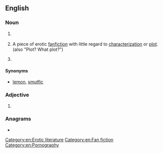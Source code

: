 ==English==

===Noun===
{{en-noun|~}}

# {{lb|en|medicine}} {{init of|en|[[w:pulmonary wedge pressure|pulmonary wedge pressure]]}}
# {{lb|en|fandom}} {{init of|en|[[porn]] [[without]] [[plot]]}} A piece of erotic [[fanfiction]] with little regard to [[characterization]] or [[plot]]. (also "Plot? What plot?")
# {{lb|en|computing|uncountable}} {{abbr of|en|[[password]] [[protection]]}}

====Synonyms====
* {{sense|erotic fanfiction}} [[lemon]], [[smutfic]]

===Adjective===
{{en-adj|-}}

# {{lb|en|computing}} {{abbreviation of|en|[[password]]-[[protected]]}}

===Anagrams===
* {{anagrams|en|a=ppw|PPW}}

[[Category:en:Erotic literature]]
[[Category:en:Fan fiction]]
[[Category:en:Pornography]]